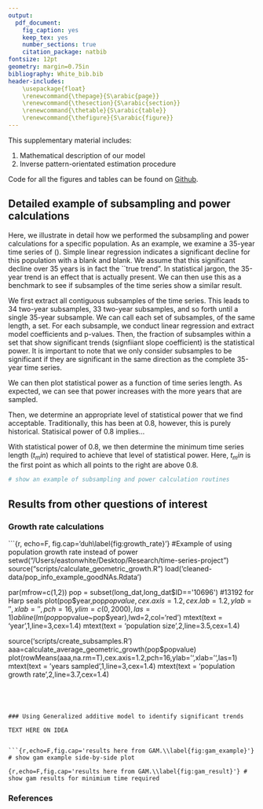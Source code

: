 ```yaml
---
output:
  pdf_document:
    fig_caption: yes
    keep_tex: yes
    number_sections: true
    citation_package: natbib
fontsize: 12pt
geometry: margin=0.75in
bibliography: White_bib.bib
header-includes: 
    \usepackage{float}
    \renewcommand{\thepage}{S\arabic{page}} 
    \renewcommand{\thesection}{S\arabic{section}}  
    \renewcommand{\thetable}{S\arabic{table}}  
    \renewcommand{\thefigure}{S\arabic{figure}}
---
```


\vspace{2cm}

\begin{center}
 \textbf{Supplementary Material: Article title here}
 
Authors: Easton R. White$^{1*}$
\vspace{3 mm}

Address: \\ \emph{$^1$ Center for Population Biology, University of California-Davis, Davis, California 95616 USA}

*Corresponding author: eawhite@ucdavis.edu

Dec XX, 2016
 \end{center}

\vspace{2cm}

This supplementary material includes:

1. Mathematical description of our model
2. Inverse pattern-orientated estimation procedure


Code for all the figures and tables can be found on [Github](https://github.com/erwhite1).

\vspace{2cm}


## Detailed example of subsampling and power calculations

Here, we illustrate in detail how we performed the subsampling and power calculations for a specific population. As an example, we examine a 35-year time series of (). Simple linear regression indicates a significant decline for this population with a blank and blank. We assume that this significant decline over 35 years is in fact the ``true trend". In statistical jargon, the 35-year trend is an effect that is actually present. We can then use this as a benchmark to see if subsamples of the time series show a similar result.

We first extract all contiguous subsamples of the time series. This leads to 34 two-year subsamples, 33 two-year subsamples, and so forth until a single 35-year subsample. We can call each set of subsamples, of the same length, a set. For each subsample, we conduct linear regression and extract model coefficients and p-values. Then, the fraction of subsamples within a set that show significant trends (signfiiant slope coefficient) is the statistical power. It is important to note that we only consider subsamples to be significant if they are significant in the same direction as the complete 35-year time series.

We can then plot statistical power as a function of time series length. As expected, we can see that power increases with the more years that are sampled. 

Then, we determine an appropriate level of statistical power that we find acceptable. Traditionally, this has been at 0.8, however, this is purely historical. Statisical power of 0.8 implies...

With statistical power of 0.8, we then determine the minimum time series length ($t_min$) required to achieve that level of statistical power. Here, $t_min$ is the first point as which all points to the right are above 0.8. 


```r
# show an example of subsampling and power calculation routines
```


## Results from other questions of interest


### Growth rate calculations

```{r, echo=F, fig.cap='duh\\label{fig:growth_rate}'}
#Example of using population growth rate instead of power
setwd("/Users/eastonwhite/Desktop/Research/time-series-project")
source("scripts/calculate_geometric_growth.R")
load('cleaned-data/pop_info_example_goodNAs.Rdata')

par(mfrow=c(1,2))
  pop = subset(long_dat,long_dat$ID=='10696') #13192 for Harp seals
  plot(pop$year,pop$popvalue,cex.axis=1.2,cex.lab=1.2,ylab='',xlab='',pch=16,ylim=c(0,2000),las=1)
    abline(lm(pop$popvalue~pop$year),lwd=2,col='red')
    mtext(text = 'year',1,line=3,cex=1.4)
    mtext(text = 'population size',2,line=3.5,cex=1.4)

  source('scripts/create_subsamples.R')
  aaa=calculate_average_geometric_growth(pop$popvalue)
  plot(rowMeans(aaa,na.rm=T),cex.axis=1.2,pch=16,ylab='',xlab='',las=1)
    mtext(text = 'years sampled',1,line=3,cex=1.4)
    mtext(text = 'population growth rate',2,line=3.7,cex=1.4)
```




### Using Generalized additive model to identify significant trends

TEXT HERE ON IDEA


```{r,echo=F,fig.cap='results here from GAM.\\label{fig:gam_example}'}
# show gam example side-by-side plot
```

```{r,echo=F,fig.cap='results here from GAM.\\label{fig:gam_result}'}
# show gam results for minimium time required
```


### References
